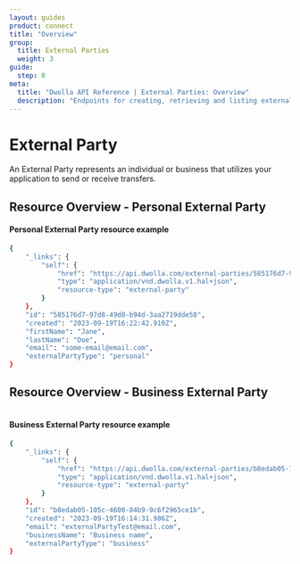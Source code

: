 ```yaml
---
layout: guides
product: connect
title: "Overview"
group:
  title: External Parties
  weight: 3
guide:
  step: 0
meta:
  title: "Dwolla API Reference | External Parties: Overview"
  description: "Endpoints for creating, retrieving and listing external parties, and creating and listing funding sources for external parties."
---
```



# External Party

An <span><ContentTooltip preset="external-party">External Party</ContentTooltip></span> represents an individual or business that utilizes your application to send or receive transfers.

## Resource Overview - Personal External Party

<Table table={PersonalExternalParty} />

#### Personal External Party resource example

```bash
{
    "_links": {
        "self": {
            "href": "https://api.dwolla.com/external-parties/585176d7-97d8-49d0-b94d-3aa2719dde58",
            "type": "application/vnd.dwolla.v1.hal+json",
            "resource-type": "external-party"
        }
    },
    "id": "585176d7-97d8-49d0-b94d-3aa2719dde58",
    "created": "2023-09-19T16:22:42.910Z",
    "firstName": "Jane",
    "lastName": "Doe",
    "email": "some-email@email.com",
    "externalPartyType": "personal"
}
```

## Resource Overview - Business External Party

<Table table={BusinessExternalParty} />

#### Business External Party resource example

```bash
{
    "_links": {
        "self": {
            "href": "https://api.dwolla.com/external-parties/b8edab05-105c-4600-84b9-9c6f2965ce1b",
            "type": "application/vnd.dwolla.v1.hal+json",
            "resource-type": "external-party"
        }
    },
    "id": "b8edab05-105c-4600-84b9-9c6f2965ce1b",
    "created": "2023-09-19T16:14:31.986Z",
    "email": "externalPartyTest@email.com",
    "businessName": "Business name",
    "externalPartyType": "business"
}
```
